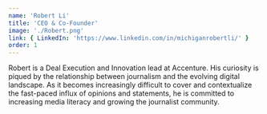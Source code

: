 ```yaml
---
name: 'Robert Li'
title: 'CEO & Co-Founder'
image: './Robert.png'
link: { LinkedIn: 'https://www.linkedin.com/in/michiganrobertli/' }
order: 1
---
```


Robert is a Deal Execution and Innovation lead at Accenture. His curiosity is piqued by the relationship between journalism and the evolving digital landscape.
As it becomes increasingly difficult to cover and contextualize the fast-paced influx of opinions and statements,
he is committed to increasing media literacy and growing the journalist community.
